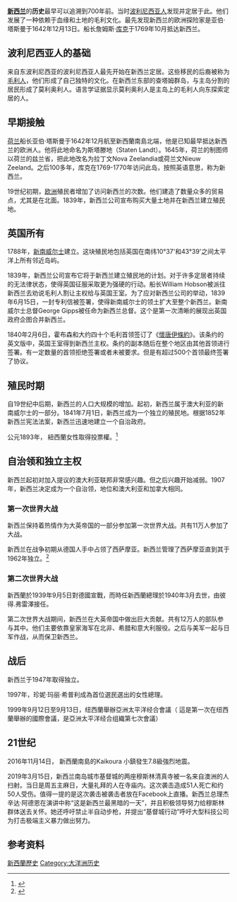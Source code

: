 {{新西兰历史}}
'''[[新西兰|新西兰]]'''的'''历史'''最早可以追溯到700年前。当时[[波利尼西亚人|波利尼西亚人]]发现并定居于此。他们发展了一种依赖于血缘和土地的毛利文化。最先发现新西兰的欧洲探险家是亚伯·塔斯曼于1642年12月13日。船长詹姆斯·[[库克|库克]]于1769年10月抵达新西兰。

== 波利尼西亚人的基础 ==
来自东波利尼西亚的波利尼西亚人最先开始在新西兰定居。这些移民的后裔被称为[[毛利人|毛利人]]，他们形成了自己独特的文化。在新西兰东部的查塔姆群岛，与主岛分割的居民形成了莫利奥利人。语言学证据显示莫利奥利人是主岛上的毛利人向东探索定居的人。

== 早期接触 ==
[[荷兰|荷兰]]船长亚伯·塔斯曼于1642年12月航至新西蘭南島北端，他是已知最早抵达新西兰的欧洲人。他将此地命名为斯塔滕地（Staten Landt）。1645年，荷兰的制图师以荷兰的兹兰省，把此地改名为拉丁文Nova Zeelandia或荷兰文Nieuw Zeeland。之后100多年，库克在1769-1770年访问此岛，按照英语意思，称为新西兰。

19世纪初期，[[欧洲|欧洲]]殖民者增加了访问新西兰的次数。他们建造了数量众多的贸易点，尤其是在北面。1839年，新西兰公司宣布购买大量土地并在新西兰建立殖民地。

== 英国所有 ==
1788年，[[新南威尔士|新南威尔士]]建立。这块殖民地包括英国在南纬10°37'和43°39'之间太平洋上所有邻近岛屿。

1839年，新西兰公司宣布它将于新西兰建立殖民地的计划。对于许多定居者持续的无法律状态，使得英国征服采取更为强硬的行动。船长William Hobson被派往新西兰去劝说毛利人割让主权给与英国王室。为了应对新西兰公司的举动，1839年6月15日，一封专利信被签署，使得新南威尔士的领土扩大至整个新西兰。新南威尔士总督George Gipps被任命为新西兰总督。这个是第一次清晰的展现出英国政府企图合并新西兰。

1840年2月6日，霍布森和大约四十个毛利首领签订了《[[懷唐伊條約|懷唐伊條約]]》。该条约的英文版中，英国王室得到新西兰主权。条约的副本随后在整个地区由其他首领进行签署。有一定数量的首领拒绝签署或者未被要求。但是有超过500个首领最终签署了协议。

== 殖民时期 ==
自19世纪中后期，新西兰的人口大规模的增加。起初，新西兰属于澳大利亚的新南威尔士的一部分。1841年7月1日，新西兰成为一个独立的殖民地。根据1852年新西兰宪法法案，新西兰迅速地建立一个自治政府。

公元1893年， 紐西蘭女性取得投票權。<ref>{{cite book| publisher=三民書局 |title=《紐西蘭史》 臺北市， |year=2005年2月初版}}</ref>

== 自治领和独立主权 ==
新西兰起初对加入提议的澳大利亚联邦非常感兴趣。但之后兴趣开始减弱。1907年，新西兰决定成为一个自治领，地位和澳大利亚和加拿大相同。

=== 第一次世界大战 ===
新西兰保持着热情作为大英帝国的一部分参加第一次世界大战。共有11万人参加了大战。

新西兰在战争初期从德国人手中占领了西萨摩亚。新西兰管理了西萨摩亚直到其于1962年独立。<ref>{{cite book|author=Arthur Berriedale Keith|authorlink=Arthur Berriedale Keith|title=War government of the British dominions|url=https://books.google.com/?id=VkO0AAAAMAAJ&q=Zealand#v=snippet&q=Zealand&f=false|year=1921}}</ref>

=== 第二次世界大战 ===
新西蘭於1939年9月5日對德國宣戰，而時任新西蘭總理於1940年3月去世，由彼得.弗雷澤接任。

第二次世界大战期间，新西兰在大英帝国中做出巨大贡献。共有12万人的部队参与其中。他们主要依靠皇家海军在北非、希腊和意大利服役。之后与美军一起与日军作战，从而保卫新西兰。

== 战后 ==
新西兰于1947年取得独立。

1997年，珍妮·玛丽·希普利成為首位選民選出的女性總理。

1999年9月12日至9月13日，纽西蘭舉辦亞洲太平洋经合會議（ 這是第一次在纽西蘭舉辦的國際會議，是亞洲太平洋经合组織第七次會議）

== 21世纪 ==
2016年11月14日， 新西蘭南島的Kaikoura 小鎮發生7.8級強烈地震。

2019年3月15日，新西兰南岛城市基督城的两座穆斯林清真寺被一名来自澳洲的人扫射。当日是周五主麻日，大量礼拜的人在寺庙内。这次袭击造成51人死亡和约50人受伤。值得一提的是这次袭击被袭击者放在Facebook上直播。新西兰总理杰辛达·阿德恩在演讲中称“这是新西兰最黑暗的一天”，并且积极领导努力给穆斯林群体送去关怀。她还呼吁禁止半自动步枪，并提出“基督城行动”呼吁大型科技公司为打击极端主义暴力做出努力。

==参考资料==
{{Reflist}}

{{大洋洲题目|历史}}

[[Category:新西蘭歷史|]]
[[Category:大洋洲历史|Category:大洋洲历史]]